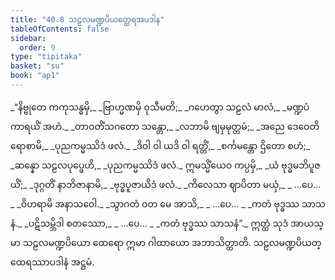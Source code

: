 ```yaml
---
title: "40.8 သဠလမဏ္ဍပိယတ္ထေရအပဒါန"
tableOfContents: false
sidebar:
  order: 9
type: "tipitaka"
basket: "su"
book: "ap1"
---
```



<DynamicBreadcrumb />

<Division number="449" book="ap1">

<Paragraph number="4761" type="verses" book="ap1">
_“နိဗ္ဗုတေ ကကုသန္ဓမှိ,_  
_ဗြာဟ္မဏမှိ ဝုသီမတိ;_  
_ဂဟေတွာ သဠလံ မာလံ,_  
_မဏ္ဍပံ ကာရယိံ အဟံ._  

</Paragraph>

</Division>
<Division number="450" book="ap1">

<Paragraph number="4762" type="verses" book="ap1">
_တာဝတိံသဂတော သန္တော,_  
_လဘာမိ ဗျမှမုတ္တမံ;_  
_အညေ ဒေဝေတိရောစာမိ,_  
_ပုညကမ္မဿိဒံ ဖလံ._  

</Paragraph>

</Division>
<Division number="451" book="ap1">

<Paragraph number="4763" type="verses" book="ap1">
_ဒိဝါ ဝါ ယဒိ ဝါ ရတ္တိံ,_  
_စင်္ကမန္တော ဌိတော စဟံ;_  
_ဆန္နော သဠလပုပ္ဖေဟိ,_  
_ပုညကမ္မဿိဒံ ဖလံ._  

</Paragraph>

</Division>
<Division number="452" book="ap1">

<Paragraph number="4764" type="verses" book="ap1">
ဣမသ္မိံယေဝ ကပ္ပမှိ,_  
_ယံ ဗုဒ္ဓမဘိပူဇယိံ;_  
_ဒုဂ္ဂတိံ နာဘိဇာနာမိ,_  
_ဗုဒ္ဓပူဇာယိဒံ ဖလံ._  

</Paragraph>

</Division>
<Division number="453" book="ap1">

<Paragraph number="4765" type="verses" book="ap1">
_ကိလေသာ ဈာပိတာ မယှံ,_  
_ …ပေ… _  
_ဝိဟရာမိ အနာသဝေါ._  

</Paragraph>

</Division>
<Division number="454" book="ap1">

<Paragraph number="4766" type="verses" book="ap1">
_သွာဂတံ ဝတ မေ အာသိ,_  
_ …ပေ… _  
_ကတံ ဗုဒ္ဓဿ သာသနံ._  

</Paragraph>

</Division>
<Division number="455" book="ap1">

<Paragraph number="4767" type="verses" book="ap1">
_ပဋိသမ္ဘိဒါ စတဿော,_  
_ …ပေ… _  
_ကတံ ဗုဒ္ဓဿ သာသနံ”._  

</Paragraph>

<Paragraph number="4768" book="ap1">
ဣတ္ထံ သုဒံ အာယသ္မာ သဠလမဏ္ဍပိယော ထေရော ဣမာ ဂါထာယော အဘာသိတ္ထာတိ.

</Paragraph>
</Division>

<Paragraph number="4769" type="center" book="ap1">
သဠလမဏ္ဍပိယတ္ထေရဿာပဒါနံ အဋ္ဌမံ.
</Paragraph>